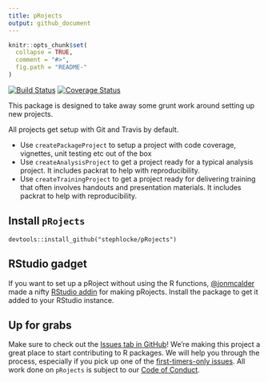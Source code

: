 ```yaml
---
title: pRojects
output: github_document
---
```


<!-- README.md is generated from README.Rmd. Please edit that file -->

```r
knitr::opts_chunk$set(
  collapse = TRUE,
  comment = "#>",
  fig.path = "README-"
)
```

[![Build Status](https://travis-ci.org/stephlocke/pRojects.svg?branch=master)](https://travis-ci.org/stephlocke/pRojects) [![Coverage Status](https://img.shields.io/coveralls/stephlocke/pRojects.svg)](https://coveralls.io/r/stephlocke/pRojects?branch=master)

This package is designed to take away some grunt work around setting up new projects.

All projects get setup with Git and Travis by default.

- Use `createPackageProject` to setup a project with code coverage, vignettes, unit testing etc out of the box
- Use `createAnalysisProject` to get a project ready for a typical analysis project. It includes packrat to help with reproducibility.
- Use `createTrainingProject` to get a project ready for delivering training that often involves handouts and presentation materials. It includes packrat to help with reproducibility.

## Install `pRojects`

```
devtools::install_github("stephlocke/pRojects")
```

## RStudio gadget
If you want to set up a pRoject without using the R functions, [\@jonmcalder](https://github.com/jonmcalder) made a nifty [RStudio addin](https://rstudio.github.io/rstudioaddins/) for making pRojects. Install the package to get it added to your RStudio instance.

## Up for grabs
Make sure to check out the [Issues tab in GitHub](https://github.com/stephlocke/pRojects/issues)! We're making this project a great place to start contributing to R packages. We will help you through the process, especially if you pick up one of the [first-timers-only issues](https://github.com/stephlocke/pRojects/issues?q=is%3Aissue+is%3Aopen+label%3Afirst-timers-only). All work done on `pRojects` is subject to our [Code of Conduct](./CONDUCT.md).
